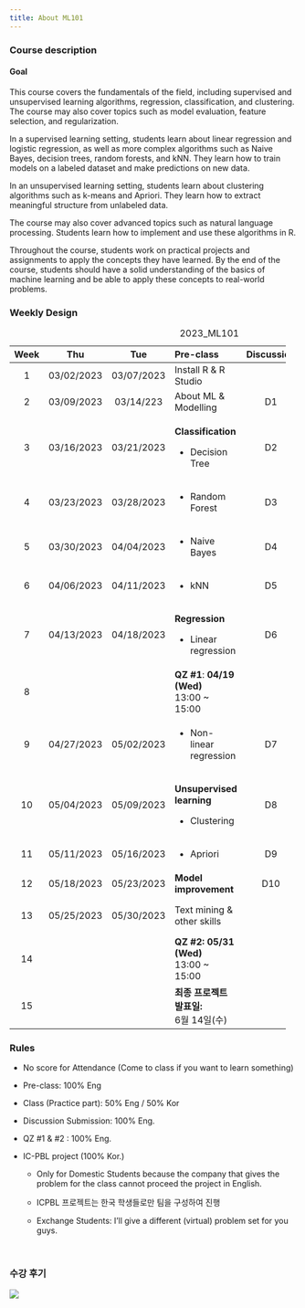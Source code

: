 ```yaml
---
title: About ML101
---
```


### Course description

::: {.callout-note icon="false"}
#### Goal

This course covers the fundamentals of the field, including supervised and unsupervised learning algorithms, regression, classification, and clustering. The course may also cover topics such as model evaluation, feature selection, and regularization.

In a supervised learning setting, students learn about linear regression and logistic regression, as well as more complex algorithms such as Naive Bayes, decision trees, random forests, and kNN. They learn how to train models on a labeled dataset and make predictions on new data.

In an unsupervised learning setting, students learn about clustering algorithms such as k-means and Apriori. They learn how to extract meaningful structure from unlabeled data.

The course may also cover advanced topics such as natural language processing. Students learn how to implement and use these algorithms in R.

Throughout the course, students work on practical projects and assignments to apply the concepts they have learned. By the end of the course, students should have a solid understanding of the basics of machine learning and be able to apply these concepts to real-world problems.
:::

### Weekly Design

+--------+------------+------------+------------------------------+------------+--------------+----------------------+
| Week   | Thu        | Tue        | Pre-class                    | Discussion | Class        | IC-PBL               |
+:======:+:==========:+:==========:+:=============================+:==========:+:============:+:====================:+
| 1      | 03/02/2023 | 03/07/2023 | Install R & R Studio         |            | Course intro |                      |
+--------+------------+------------+------------------------------+------------+--------------+----------------------+
| 2      | 03/09/2023 | 03/14/223  | About ML & Modelling         | D1         | Practice     |                      |
+--------+------------+------------+------------------------------+------------+--------------+----------------------+
| 3      | 03/16/2023 | 03/21/2023 | **Classification**           | D2         | Practice     | Problem description  |
|        |            |            |                              |            |              |                      |
|        |            |            | -   Decision Tree            |            |              |                      |
+--------+------------+------------+------------------------------+------------+--------------+----------------------+
| 4      | 03/23/2023 | 03/28/2023 | -   Random Forest            | D3         | Practice     | Data introduction    |
+--------+------------+------------+------------------------------+------------+--------------+----------------------+
| 5      | 03/30/2023 | 04/04/2023 | -   Naive Bayes              | D4         | Practice     | Team arrangement     |
+--------+------------+------------+------------------------------+------------+--------------+----------------------+
| 6      | 04/06/2023 | 04/11/2023 | -   kNN                      | D5         | Practice     | Team meeting #1      |
+--------+------------+------------+------------------------------+------------+--------------+----------------------+
| 7      | 04/13/2023 | 04/18/2023 | **Regression**               | D6         | Practice     | Team meeting #2      |
|        |            |            |                              |            |              |                      |
|        |            |            | -   Linear regression        |            |              |                      |
+--------+------------+------------+------------------------------+------------+--------------+----------------------+
| 8      |            |            | **QZ #1**: **04/19 (Wed)** \ |            |              | Team meeting #3      |
|        |            |            | 13:00 \~ 15:00               |            |              |                      |
+--------+------------+------------+------------------------------+------------+--------------+----------------------+
| 9      | 04/27/2023 | 05/02/2023 | -   Non-linear regression    | D7         | Practice     | Team meeting #4      |
+--------+------------+------------+------------------------------+------------+--------------+----------------------+
| 10     | 05/04/2023 | 05/09/2023 | **Unsupervised learning**    | D8         | Practice     | Team meeting #5      |
|        |            |            |                              |            |              |                      |
|        |            |            | -   Clustering               |            |              |                      |
+--------+------------+------------+------------------------------+------------+--------------+----------------------+
| 11     | 05/11/2023 | 05/16/2023 | -   Apriori                  | D9         | Practice     | Team meeting #6      |
+--------+------------+------------+------------------------------+------------+--------------+----------------------+
| 12     | 05/18/2023 | 05/23/2023 | **Model improvement**        | D10        | Practice     | Team meeting #7      |
+--------+------------+------------+------------------------------+------------+--------------+----------------------+
| 13     | 05/25/2023 | 05/30/2023 | Text mining & other skills   |            | Practice     | Team consulting #1   |
+--------+------------+------------+------------------------------+------------+--------------+----------------------+
| 14     |            |            | **QZ #2:** **05/31 (Wed)\    |            |              | Team consulting #2   |
|        |            |            | **13:00 \~ 15:00             |            |              |                      |
+--------+------------+------------+------------------------------+------------+--------------+----------------------+
| 15     |            |            | **최종 프로젝트 발표일:\     |            |              | Project Presentation |
|        |            |            | **6월 14일(수)               |            |              |                      |
+--------+------------+------------+------------------------------+------------+--------------+----------------------+

: 2023_ML101

### Rules

-   No score for Attendance (Come to class if you want to learn something)

<!-- -->

-   Pre-class: 100% Eng

-   Class (Practice part): 50% Eng / 50% Kor

-   Discussion Submission: 100% Eng.

-   QZ #1 & #2 : 100% Eng.

-   IC-PBL project (100% Kor.)

    -   Only for Domestic Students because the company that gives the problem for the class cannot proceed the project in English.

    -   ICPBL 프로젝트는 한국 학생들로만 팀을 구성하여 진행

    -   Exchange Students: I'll give a different (virtual) problem set for you guys.

</br>

### 수강 후기

![](Testimonial_2022.png){fig-align="center"}
